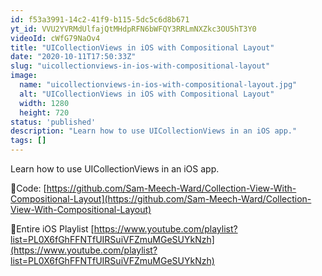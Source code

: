 ```yaml
---
id: f53a3991-14c2-41f9-b115-5dc5c6d8b671
yt_id: VVU2YVRMdUlfajQtMHdpRFN6bWFQY3RRLmNXZkc3OU5hT3Y0
videoId: cWfG79NaOv4
title: "UICollectionViews in iOS with Compositional Layout"
date: "2020-10-11T17:50:33Z"
slug: "uicollectionviews-in-ios-with-compositional-layout"
image: 
  name: "uicollectionviews-in-ios-with-compositional-layout.jpg"
  alt: "UICollectionViews in iOS with Compositional Layout"
  width: 1280
  height: 720
status: 'published'
description: "Learn how to use UICollectionViews in an iOS app."
tags: []
---
```


Learn how to use UICollectionViews in an iOS app.

🔗Code:
[https://github.com/Sam-Meech-Ward/Collection-View-With-Compositional-Layout](https://github.com/Sam-Meech-Ward/Collection-View-With-Compositional-Layout)

🔗Entire iOS Playlist 
[https://www.youtube.com/playlist?list=PL0X6fGhFFNTfUIRSuiVFZmuMGeSUYkNzh](https://www.youtube.com/playlist?list=PL0X6fGhFFNTfUIRSuiVFZmuMGeSUYkNzh)


